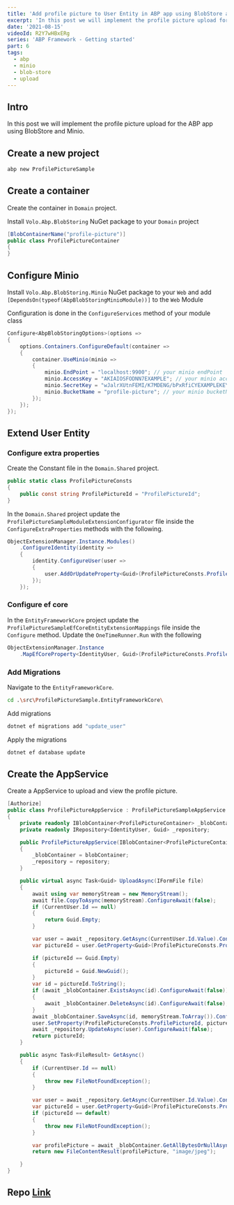 ```yaml
---
title: 'Add profile picture to User Entity in ABP app using BlobStore and Minio. Part 6'
excerpt: 'In this post we will implement the profile picture upload for the ABP app using BlobStore and Minio.'
date: '2021-08-15'
videoId: R2Y7wHBxERg
series: 'ABP Framework - Getting started'
part: 6
tags:
  - abp
  - minio
  - blob-store
  - upload
---
```


<TOCInline toc={props.toc} asDisclosure />

## Intro

In this post we will implement the profile picture upload for the ABP app using BlobStore and Minio.

## Create a new project

```bash
abp new ProfilePictureSample
```

## Create a container

Create the container in `Domain` project.

Install `Volo.Abp.BlobStoring` NuGet package to your `Domain` project

```cs
[BlobContainerName("profile-picture")]
public class ProfilePictureContainer
{
}
```

## Configure Minio

Install `Volo.Abp.BlobStoring.Minio` NuGet package to your `Web` and add `[DependsOn(typeof(AbpBlobStoringMinioModule))]` to the `Web` Module

Configuration is done in the `ConfigureServices` method of your module class

```cs
Configure<AbpBlobStoringOptions>(options =>
{
    options.Containers.ConfigureDefault(container =>
    {
        container.UseMinio(minio =>
        {
            minio.EndPoint = "localhost:9900"; // your minio endPoint
            minio.AccessKey = "AKIAIOSFODNN7EXAMPLE"; // your minio accessKey
            minio.SecretKey = "wJalrXUtnFEMI/K7MDENG/bPxRfiCYEXAMPLEKEY"; // your minio secretKey
            minio.BucketName = "profile-picture"; // your minio bucketName
        });
    });
});
```

## Extend User Entity

### Configure extra properties

Create the Constant file in the `Domain.Shared` project.

```cs
public static class ProfilePictureConsts
{
    public const string ProfilePictureId = "ProfilePictureId";
}
```

In the `Domain.Shared` project update the `ProfilePictureSampleModuleExtensionConfigurator` file inside the `ConfigureExtraProperties` methods with the following.

```cs
ObjectExtensionManager.Instance.Modules()
    .ConfigureIdentity(identity =>
    {
        identity.ConfigureUser(user =>
        {
            user.AddOrUpdateProperty<Guid>(ProfilePictureConsts.ProfilePictureId);
        });
    });
```

### Configure ef core

In the `EntityFrameworkCore` project update the `ProfilePictureSampleEfCoreEntityExtensionMappings` file inside the `Configure` method. Update the `OneTimeRunner.Run` with the following

```cs
ObjectExtensionManager.Instance
    .MapEfCoreProperty<IdentityUser, Guid>(ProfilePictureConsts.ProfilePictureId);
```

### Add Migrations

Navigate to the `EntityFrameworkCore`.

```bash
cd .\src\ProfilePictureSample.EntityFrameworkCore\
```

Add migrations

```bash
dotnet ef migrations add "update_user"
```

Apply the migrations

```bash
dotnet ef database update
```

## Create the AppService

Create a AppService to upload and view the profile picture.

```cs
[Authorize]
public class ProfilePictureAppService : ProfilePictureSampleAppService
{
    private readonly IBlobContainer<ProfilePictureContainer> _blobContainer;
    private readonly IRepository<IdentityUser, Guid> _repository;

    public ProfilePictureAppService(IBlobContainer<ProfilePictureContainer> blobContainer, IRepository<IdentityUser, Guid> repository)
    {
        _blobContainer = blobContainer;
        _repository = repository;
    }

    public virtual async Task<Guid> UploadAsync(IFormFile file)
    {
        await using var memoryStream = new MemoryStream();
        await file.CopyToAsync(memoryStream).ConfigureAwait(false);
        if (CurrentUser.Id == null)
        {
            return Guid.Empty;
        }

        var user = await _repository.GetAsync(CurrentUser.Id.Value).ConfigureAwait(false);
        var pictureId = user.GetProperty<Guid>(ProfilePictureConsts.ProfilePictureId);

        if (pictureId == Guid.Empty)
        {
            pictureId = Guid.NewGuid();
        }
        var id = pictureId.ToString();
        if (await _blobContainer.ExistsAsync(id).ConfigureAwait(false))
        {
            await _blobContainer.DeleteAsync(id).ConfigureAwait(false);
        }
        await _blobContainer.SaveAsync(id, memoryStream.ToArray()).ConfigureAwait(false);
        user.SetProperty(ProfilePictureConsts.ProfilePictureId, pictureId);
        await _repository.UpdateAsync(user).ConfigureAwait(false);
        return pictureId;
    }

    public async Task<FileResult> GetAsync()
    {
        if (CurrentUser.Id == null)
        {
            throw new FileNotFoundException();
        }

        var user = await _repository.GetAsync(CurrentUser.Id.Value).ConfigureAwait(false);
        var pictureId = user.GetProperty<Guid>(ProfilePictureConsts.ProfilePictureId);
        if (pictureId == default)
        {
            throw new FileNotFoundException();
        }

        var profilePicture = await _blobContainer.GetAllBytesOrNullAsync(pictureId.ToString()).ConfigureAwait(false);
        return new FileContentResult(profilePicture, "image/jpeg");

    }
}
```

## Repo [Link](https://github.com/antosubash/AbpProfilePictureSample)

